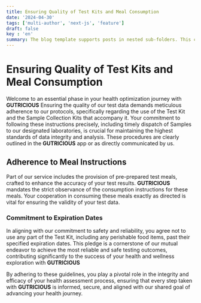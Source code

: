 ```yaml
---
title: Ensuring Quality of Test Kits and Meal Consumption
date: '2024-04-30'
tags: ['multi-author', 'next-js', 'feature']
draft: false
key : 'en'
summary: The blog template supports posts in nested sub-folders. This can be used to group posts of similar content e.g. a multi-part course.
---
```


# Ensuring Quality of Test Kits and Meal Consumption

Welcome to an essential phase in your health optimization journey with **GUTRICIOUS** Ensuring the quality of our test data demands meticulous adherence to our protocols, specifically regarding the use of the Test Kit and the Sample Collection Kits that accompany it. Your commitment to following these instructions precisely, including timely dispatch of Samples to our designated laboratories, is crucial for maintaining the highest standards of data integrity and analysis. These procedures are clearly outlined in the **GUTRICIOUS** app or as directly communicated by us.

## **Adherence to Meal Instructions**

Part of our service includes the provision of pre-prepared test meals, crafted to enhance the accuracy of your test results. **GUTRICIOUS** mandates the strict observance of the consumption instructions for these meals. Your cooperation in consuming these meals exactly as directed is vital for ensuring the validity of your test data.

### **Commitment to Expiration Dates**

In aligning with our commitment to safety and reliability, you agree not to use any part of the Test Kit, including any perishable food items, past their specified expiration dates. This pledge is a cornerstone of our mutual endeavor to achieve the most reliable and safe testing outcomes, contributing significantly to the success of your health and wellness exploration with **GUTRICIOUS** 

By adhering to these guidelines, you play a pivotal role in the integrity and efficacy of your health assessment process, ensuring that every step taken with **GUTRICIOUS** is informed, secure, and aligned with our shared goal of advancing your health journey.